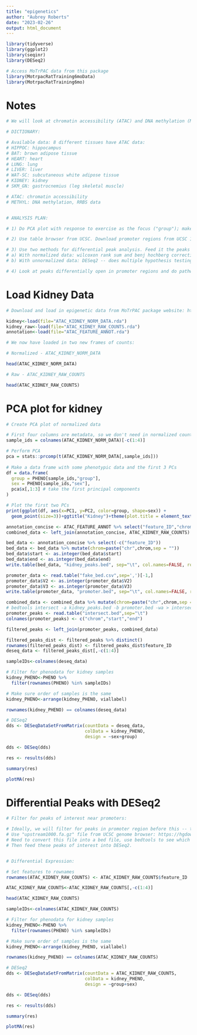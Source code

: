 ```yaml
---
title: "epigenetics"
author: "Aubrey Roberts"
date: "2023-02-26"
output: html_document
---
```


```r
library(tidyverse)
library(ggplot2)
library(seqinr)
library(DESeq2)

# Access MoTrPAC data from this package
library(MotrpacRatTraining6moData)
library(MotrpacRatTraining6mo)
```

# Notes
```r
# We will look at chromatin accessibility (ATAC) and DNA methylation (METHYL). 

# DICTIONARY:

# Available data: 8 different tissues have ATAC data:
# HIPPOC: hippocampus
# BAT: brown adipose tissue
# HEART: heart
# LUNG: lung
# LIVER: liver
# WAT-SC: subcutaneous white adipose tissue
# KIDNEY: kidney
# SKM_GN: gastrocnemius (leg skeletal muscle)

# ATAC: chromatin accessibility
# METHYL: DNA methylation, RRBS data


# ANALYSIS PLAN:

# 1) Do PCA plot with response to exercise as the focus ("group"); make it color gradient not a factor -- pick tissue with biggest exercise separation gradient (control vs. 1 vs 2. vs. 4 vs. 8 weeks). We chose kidney tissue.

# 2) Use table browser from UCSC. Download promoter regions from UCSC 1kb region upstream. Look at which of our peaks (row names) correspond to peaks near promoters. These will likely be most interesting/relevant to gene expression. Use bedtools (ask prof to share slides for bed tools).

# 3) Use two methods for differential peak analysis. Feed it the peaks by promoter regions we identified. 
# a) With normalized data: wilcoxon rank sum and benj hochberg correction
# b) With unnormalized data: DESeq2 -- does multiple hypothesis testing on everything 

# 4) Look at peaks differentially open in promoter regions and do pathway analysis. Compare wilcoxon rank sum and DESeq2 output.

```

# Load Kidney Data
```r

# Download and load in epigenetic data from MoTrPAC package website: https://github.com/MoTrPAC/MotrpacRatTraining6moData#about-this-package

kidney<-load(file="ATAC_KIDNEY_NORM_DATA.rda")
kidney_raw<-load(file="ATAC_KIDNEY_RAW_COUNTS.rda")
annotation<-load(file="ATAC_FEATURE_ANNOT.rda")

# We now have loaded in two new frames of counts:

# Normalized - ATAC_KIDNEY_NORM_DATA

head(ATAC_KIDNEY_NORM_DATA)

# Raw - ATAC_KIDNEY_RAW_COUNTS

head(ATAC_KIDNEY_RAW_COUNTS)

```

# PCA plot for kidney
```r
         
# Create PCA plot of normalized data

# First four columns are metadata, so we don't need in normalized count matrix
sample_ids = colnames(ATAC_KIDNEY_NORM_DATA)[-c(1:4)]

# Perform PCA
pca = stats::prcomp(t(ATAC_KIDNEY_NORM_DATA[,sample_ids]))
  
# Make a data frame with some phenotypic data and the first 3 PCs
df = data.frame(
  group = PHENO[sample_ids,"group"],
  sex = PHENO[sample_ids,"sex"],
  pca$x[,1:3] # take the first principal components
)

# Plot the first two PCs
print(ggplot(df, aes(x=PC1, y=PC2, color=group, shape=sex)) +
  geom_point(size=3))+ggtitle("Kidney")+theme(plot.title = element_text(hjust = 0.5))

```

```r
annotation_concise <- ATAC_FEATURE_ANNOT %>% select("feature_ID","chrom","start","end")
combined_data <- left_join(annotation_concise, ATAC_KIDNEY_RAW_COUNTS) %>% select(-c("feature","assay","tissue"))
```

```r
bed_data <- annotation_concise %>% select(-c("feature_ID"))
bed_data <- bed_data %>% mutate(chrom=paste("chr",chrom,sep = ""))
bed_data$start <- as.integer(bed_data$start)
bed_data$end <- as.integer(bed_data$end)
write.table(bed_data, "kidney_peaks.bed", sep="\t", col.names=FALSE, row.names = FALSE, append = TRUE, quote = FALSE) 

promoter_data <- read.table("fake_bed.csv",sep=',')[-1,]
promoter_data$V2 <- as.integer(promoter_data$V2)
promoter_data$V3 <- as.integer(promoter_data$V3)
write.table(promoter_data, "promoter.bed", sep="\t", col.names=FALSE, row.names = FALSE, append = TRUE, quote = FALSE) 
```

```r
combined_data <- combined_data %>% mutate(chrom=paste("chr",chrom,sep = ""))
# bedtools intersect -a kidney_peaks.bed -b promoter.bed -wa > intersect.bed
promoter_peaks <- read.table("intersect.bed",sep="\t")
colnames(promoter_peaks) <- c("chrom","start","end")

filtered_peaks <- left_join(promoter_peaks, combined_data)
```

```r
filtered_peaks_dist <- filtered_peaks %>% distinct()
rownames(filtered_peaks_dist) <- filtered_peaks_dist$feature_ID
deseq_data <- filtered_peaks_dist[,-c(1:4)]

```


```r
sampleIDs<-colnames(deseq_data)

# Filter for phenodata for kidney samples
kidney_PHENO<-PHENO %>% 
  filter(rownames(PHENO) %in% sampleIDs)

# Make sure order of samples is the same
kidney_PHENO<-arrange(kidney_PHENO, viallabel)

rownames(kidney_PHENO) == colnames(deseq_data)

# DESeq2
dds <- DESeqDataSetFromMatrix(countData = deseq_data, 
                              colData = kidney_PHENO,
                              design = ~sex+group)

dds <- DESeq(dds)

res <- results(dds)

summary(res)

plotMA(res)
```


# Differential Peaks with DESeq2
```r

# Filter for peaks of interest near promoters:

# Ideally, we will filter for peaks in promoter region before this -- then do differential expression below.
# Use "upstream1000.fa.gz" file from UCSC genome browser: https://hgdownload.soe.ucsc.edu/goldenPath/rn7/bigZips/ to filter for peaks of interest in promoter regions
# Need to convert this file into a bed file, use bedtools to see which of our peaks fall in given regions in file.
# Then feed these peaks of interest into DESeq2.


# Differential Expression:

# Set features to rownames
rownames(ATAC_KIDNEY_RAW_COUNTS) <- ATAC_KIDNEY_RAW_COUNTS$feature_ID

ATAC_KIDNEY_RAW_COUNTS<-ATAC_KIDNEY_RAW_COUNTS[,-c(1:4)]

head(ATAC_KIDNEY_RAW_COUNTS)

sampleIDs<-colnames(ATAC_KIDNEY_RAW_COUNTS)

# Filter for phenodata for kidney samples
kidney_PHENO<-PHENO %>% 
  filter(rownames(PHENO) %in% sampleIDs)

# Make sure order of samples is the same
kidney_PHENO<-arrange(kidney_PHENO, viallabel)

rownames(kidney_PHENO) == colnames(ATAC_KIDNEY_RAW_COUNTS)

# DESeq2
dds <- DESeqDataSetFromMatrix(countData = ATAC_KIDNEY_RAW_COUNTS, 
                              colData = kidney_PHENO,
                              design = ~group+sex)

dds <- DESeq(dds)

res <- results(dds)

summary(res)

plotMA(res)

```






